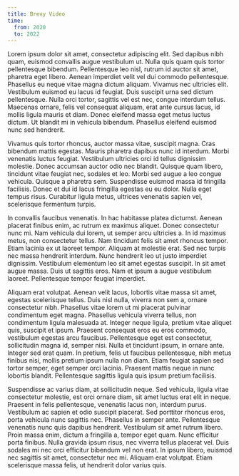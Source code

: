 ```yaml
---
title: Brevy Video
time:
  from: 2020
  to: 2022
---
```


Lorem ipsum dolor sit amet, consectetur adipiscing elit. Sed dapibus nibh quam, euismod convallis augue vestibulum ut. Nulla quis quam quis tortor pellentesque bibendum. Pellentesque leo nisl, rutrum id auctor sit amet, pharetra eget libero. Aenean imperdiet velit vel dui commodo pellentesque. Phasellus eu neque vitae magna dictum aliquam. Vivamus nec ultricies elit. Vestibulum euismod eu lacus id feugiat. Duis suscipit urna sed dictum pellentesque. Nulla orci tortor, sagittis vel est nec, congue interdum tellus. Maecenas ornare, felis vel consequat aliquam, erat ante cursus lacus, id mollis ligula mauris et diam. Donec eleifend massa eget metus luctus dictum. Ut blandit mi in vehicula bibendum. Phasellus eleifend euismod nunc sed hendrerit.

Vivamus quis tortor rhoncus, auctor massa vitae, suscipit magna. Cras bibendum mattis egestas. Mauris pharetra dapibus nunc id interdum. Morbi venenatis luctus feugiat. Vestibulum ultricies orci id tellus dignissim molestie. Donec accumsan auctor odio nec blandit. Quisque quam libero, tincidunt vitae feugiat nec, sodales et leo. Morbi sed augue a leo congue vehicula. Quisque a pharetra sem. Suspendisse euismod massa id fringilla facilisis. Donec et dui id lacus fringilla egestas eu eu dolor. Nulla eget tempus risus. Curabitur ligula metus, ultrices venenatis sapien vel, scelerisque fermentum turpis.

In convallis faucibus venenatis. In hac habitasse platea dictumst. Aenean placerat finibus enim, ac rutrum ex maximus aliquet. Donec consectetur nunc mi. Nam vehicula dui lorem, ut semper arcu ultricies a. In id maximus metus, non consectetur tellus. Nam tincidunt felis sit amet rhoncus tempor. Etiam lacinia ex ut laoreet tempor. Aliquam at molestie erat. Sed nec turpis nec massa hendrerit interdum. Nunc hendrerit leo ut justo imperdiet dignissim. Vestibulum elementum leo sit amet egestas suscipit. In sit amet augue massa. Duis ut sagittis eros. Nam et ipsum a augue vestibulum laoreet. Pellentesque tempor feugiat imperdiet.

Aliquam erat volutpat. Aenean velit lacus, lobortis vitae massa sit amet, egestas scelerisque tellus. Duis nisl nulla, viverra non sem a, ornare consectetur nibh. Phasellus vitae lorem ut mi placerat pulvinar condimentum eget magna. Phasellus vehicula viverra tellus, non condimentum ligula malesuada at. Integer neque ligula, pretium vitae aliquet quis, suscipit et ipsum. Praesent consequat eros eu eros commodo, vestibulum egestas arcu faucibus. Pellentesque eget est consectetur, sollicitudin magna id, semper nisi. Nulla et tincidunt ipsum, in ornare ante. Integer sed erat quam. In pretium, felis ut faucibus pellentesque, nibh metus finibus nisi, mollis pretium ipsum nulla non diam. Etiam feugiat sapien sed tortor semper, eget semper orci lacinia. Praesent mattis neque in nunc lobortis blandit. Pellentesque sagittis ligula quis ipsum pretium facilisis.

Suspendisse ac varius diam, at sollicitudin neque. Sed vehicula, ligula vitae consectetur molestie, est orci ornare diam, sit amet luctus erat elit in neque. Praesent in felis pellentesque, venenatis lacus non, interdum purus. Vestibulum ac sapien et odio suscipit placerat. Sed porttitor rhoncus eros, porta vehicula nunc sagittis nec. Phasellus in semper ante. Pellentesque venenatis nunc quis dapibus hendrerit. Vestibulum sit amet rutrum libero. Proin massa enim, dictum a fringilla a, tempor eget quam. Nunc efficitur porta finibus. Nulla gravida ipsum risus, nec viverra tellus placerat vel. Duis sodales mi nec orci efficitur bibendum vel non erat. In ipsum libero, euismod nec sagittis sit amet, consectetur nec mi. Aliquam erat volutpat. Etiam scelerisque massa felis, ut hendrerit dolor varius quis.
